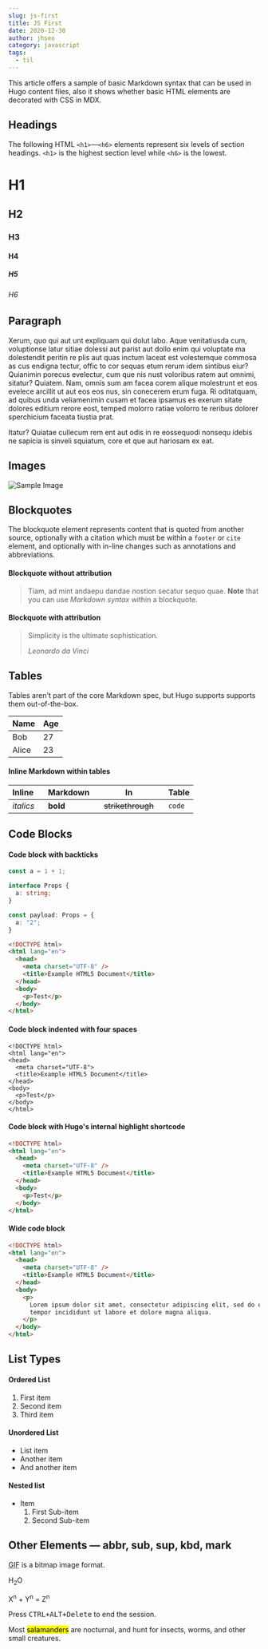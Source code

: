 ```yaml
---
slug: js-first
title: JS First
date: 2020-12-30
author: jhseo
category: javascript
tags:
  - til
---
```


This article offers a sample of basic Markdown syntax that can be used in Hugo content files, also it shows whether basic HTML elements are decorated with CSS in MDX.

## Headings

The following HTML `<h1>`—`<h6>` elements represent six levels of section headings. `<h1>` is the highest section level while `<h6>` is the lowest.

# H1

## H2

### H3

#### H4

##### H5

###### H6

## Paragraph

Xerum, quo qui aut unt expliquam qui dolut labo. Aque venitatiusda cum, voluptionse latur sitiae dolessi aut parist aut dollo enim qui voluptate ma dolestendit peritin re plis aut quas inctum laceat est volestemque commosa as cus endigna tectur, offic to cor sequas etum rerum idem sintibus eiur? Quianimin porecus evelectur, cum que nis nust voloribus ratem aut omnimi, sitatur? Quiatem. Nam, omnis sum am facea corem alique molestrunt et eos evelece arcillit ut aut eos eos nus, sin conecerem erum fuga. Ri oditatquam, ad quibus unda veliamenimin cusam et facea ipsamus es exerum sitate dolores editium rerore eost, temped molorro ratiae volorro te reribus dolorer sperchicium faceata tiustia prat.

Itatur? Quiatae cullecum rem ent aut odis in re eossequodi nonsequ idebis ne sapicia is sinveli squiatum, core et que aut hariosam ex eat.

## Images

![Sample Image](https://media.vlpt.us/images/namezin/post/d6a43aeb-8794-4536-9b82-a8b3e59c1330/styled-components.png)

## Blockquotes

The blockquote element represents content that is quoted from another source, optionally with a citation which must be within a `footer` or `cite` element, and optionally with in-line changes such as annotations and abbreviations.

#### Blockquote without attribution

> Tiam, ad mint andaepu dandae nostion secatur sequo quae.
> **Note** that you can use _Markdown syntax_ within a blockquote.

#### Blockquote with attribution

> Simplicity is the ultimate sophistication.
>
> <cite>Leonardo da Vinci</cite>

## Tables

Tables aren't part of the core Markdown spec, but Hugo supports supports them out-of-the-box.

| Name  | Age |
| ----- | --- |
| Bob   | 27  |
| Alice | 23  |

#### Inline Markdown within tables

<div style={{"overflowX": "auto"}}>

| Inline&nbsp;&nbsp;&nbsp; | Markdown&nbsp;&nbsp;&nbsp; | In&nbsp;&nbsp;&nbsp;                | Table  |
| ------------------------ | -------------------------- | ----------------------------------- | ------ |
| _italics_                | **bold**                   | ~~strikethrough~~&nbsp;&nbsp;&nbsp; | `code` |

</div>

## Code Blocks

#### Code block with backticks

```js
const a = 1 + 1;
```

```ts
interface Props {
  a: string;
}

const payload: Props = {
  a: "2";
}
```

```html
<!DOCTYPE html>
<html lang="en">
  <head>
    <meta charset="UTF-8" />
    <title>Example HTML5 Document</title>
  </head>
  <body>
    <p>Test</p>
  </body>
</html>
```

#### Code block indented with four spaces

    <!DOCTYPE html>
    <html lang="en">
    <head>
      <meta charset="UTF-8">
      <title>Example HTML5 Document</title>
    </head>
    <body>
      <p>Test</p>
    </body>
    </html>

#### Code block with Hugo's internal highlight shortcode

```html
<!DOCTYPE html>
<html lang="en">
  <head>
    <meta charset="UTF-8" />
    <title>Example HTML5 Document</title>
  </head>
  <body>
    <p>Test</p>
  </body>
</html>
```

#### Wide code block

```html
<!DOCTYPE html>
<html lang="en">
  <head>
    <meta charset="UTF-8" />
    <title>Example HTML5 Document</title>
  </head>
  <body>
    <p>
      Lorem ipsum dolor sit amet, consectetur adipiscing elit, sed do eiusmod
      tempor incididunt ut labore et dolore magna aliqua.
    </p>
  </body>
</html>
```

## List Types

#### Ordered List

1. First item
2. Second item
3. Third item

#### Unordered List

- List item
- Another item
- And another item

#### Nested list

- Item
  1. First Sub-item
  2. Second Sub-item

## Other Elements — abbr, sub, sup, kbd, mark

<p>
  <abbr title="Graphics Interchange Format">GIF</abbr> is a bitmap image format.
</p>

H<sub>2</sub>O

X<sup>n</sup> + Y<sup>n</sup> = Z<sup>n</sup>

Press <kbd><kbd>CTRL</kbd>+<kbd>ALT</kbd>+<kbd>Delete</kbd></kbd> to end the session.

Most <mark>salamanders</mark> are nocturnal, and hunt for insects, worms, and other small creatures.
